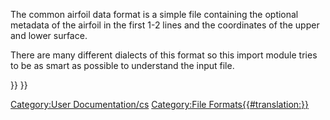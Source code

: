 <languages/>

{{Docnav
|[[Draft_OCA|Open Cad format .OCA]]
|
|[[Draft_Workbench|Draft]]
|IconL=
|IconR=
|IconC=Workbench_Draft.svg
}}

The common airfoil data format is a simple file containing the optional metadata of the airfoil in the first 1-2 lines and the coordinates of the upper and lower surface.

There are many different dialects of this format so this import module tries to be as smart as possible to understand the input file.


<div class="mw-translate-fuzzy">
[[Category:User Documentation/cs]]
</div>

{{Draft Tools navi{{#translation:}}}}
{{Userdocnavi{{#translation:}}}}
[[Category:File Formats{{#translation:}}]]